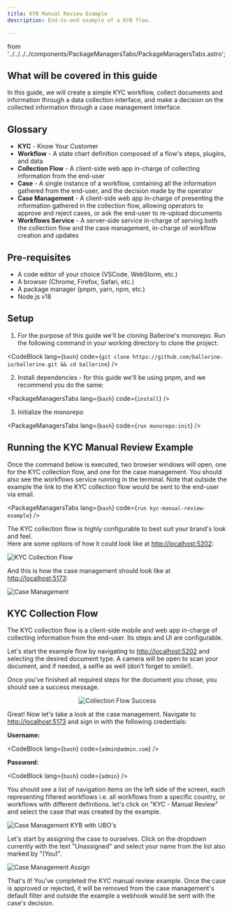 ```yaml
---
title: KYB Manual Review Example
description: End-to-end example of a KYB flow.

---
```


  from '../../../../components/PackageManagersTabs/PackageManagersTabs.astro';

## What will be covered in this guide

In this guide, we will create a simple KYC workflow, collect documents and information through a data collection interface, and make a decision on the collected information through a case management interface.

## Glossary

  - **KYC** - Know Your Customer
  - **Workflow** - A state chart definition composed of a flow's steps, plugins, and data
  - **Collection Flow** - A client-side web app in-charge of collecting information from the end-user
  - **Case** - A single instance of a workflow, containing all the information gathered from the end-user, and the decision made by the operator
  - **Case Management** - A client-side web app in-charge of presenting the information gathered in the collection flow, allowing operators to approve and reject cases, or ask the end-user to re-upload documents
  - **Workflows Service** - A server-side service in-charge of serving both the collection flow and the case management, in-charge of workflow creation and updates

## Pre-requisites

  - A code editor of your choice (VSCode, WebStorm, etc.)
  - A browser (Chrome, Firefox, Safari, etc.)
  - A package manager (pnpm, yarn, npm, etc.)
  - Node.js v18

## Setup

  1. For the purpose of this guide we'll be cloning Ballerine's monorepo. Run the following command in your working directory to clone the project:

  <CodeBlock
    lang={`bash`}
    code={`git clone https://github.com/ballerine-io/ballerine.git && cd ballerine`}
  />

  2. Install dependencies - for this guide we'll be using pnpm, and we recommend you do the same:

  <PackageManagersTabs
    lang={`bash`}
    code={`install`}
  />

  3. Initialize the monorepo

  <PackageManagersTabs
    lang={`bash`}
    code={`run monorepo:init`}
  />


## Running the KYC Manual Review Example

Once the command below is executed, two browser windows will open, one for the KYC collection flow, and one for the case management. You should also see the workflows service running in the terminal. Note that outside the example the link to the KYC collection flow would be sent to the end-user via email.

  <PackageManagersTabs
    lang={`bash`}
    code={`run kyc-manual-review-example`}
  />

The KYC collection flow is highly configurable to best suit your brand's look and feel.<br />
Here are some options of how it could look like at <a href="http://localhost:5202" target="_blank" rel="noopener noreferrer">http://localhost:5202</a>:

![KYC Collection Flow](https://blrn-staging-assets.s3.eu-central-1.amazonaws.com/phones.png)

And this is how the case management should look like at <a href="http://localhost:5173" target="_blank" rel="noopener noreferrer">http://localhost:5173</a>:

![Case Management](../../../../assets/case-management.png)

## KYC Collection Flow

The KYC collection flow is a client-side mobile and web app in-charge of collecting information from the end-user. Its steps and UI are configurable.

Let's start the example flow by navigating to <a href="http://localhost:5202" target="_blank" rel="noopener noreferrer">http://localhost:5202</a> and selecting the desired document type.
A camera will be open to scan your document, and if needed, a selfie as well (don't forget to smile!).

Once you've finished all required steps for the document you chose, you should see a success message.

<div align="center">
  <img src={kycSuccess.src} alt="Collection Flow Success" />
</div>

Great! Now let's take a look at the case management. Navigate to <a href="http://localhost:5173" target="_blank" rel="noopener noreferrer">http://localhost:5173</a> and sign in with the following credentials:

  **Username:**

  <CodeBlock
    lang={`bash`}
    code={`admin@admin.com`}
  />

  **Password:**

  <CodeBlock
    lang={`bash`}
    code={`admin`}
  />

You should see a list of navigation items on the left side of the screen, each representing filtered workflows i.e. all workflows from a specific country, or workflows with different definitions. let's click on "KYC - Manual Review" and select the case that was created by the example.

![Case Management KYB with UBO's](../../../../assets/case-management-marked.png)

Let's start by assigning the case to ourselves. Click on the dropdown currently with the text "Unassigned" and select your name from the list also marked by "(You)".

![Case Management Assign](../../../../assets/case-management-assignment.png)

That's it! You've completed the KYC manual review example. Once the case is approved or rejected, it will be removed from the case management's default filter and outside the example a webhook would be sent with the case's decision.
